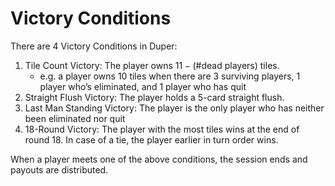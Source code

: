 # Victory Conditions

There are 4 Victory Conditions in Duper:

1. Tile Count Victory: The player owns $11-(\text{\# dead players})$ tiles.
   - e.g. a player owns 10 tiles when there are 3 surviving players, 1 player who’s eliminated, and 1 player who has quit
2. Straight Flush Victory: The player holds a 5-card straight flush.
3. Last Man Standing Victory: The player is the only player who has neither been eliminated nor quit
4. 18-Round Victory: The player with the most tiles wins at the end of round 18. In case of a tie, the player earlier in turn order wins.

When a player meets one of the above conditions, the session ends and payouts are distributed.
